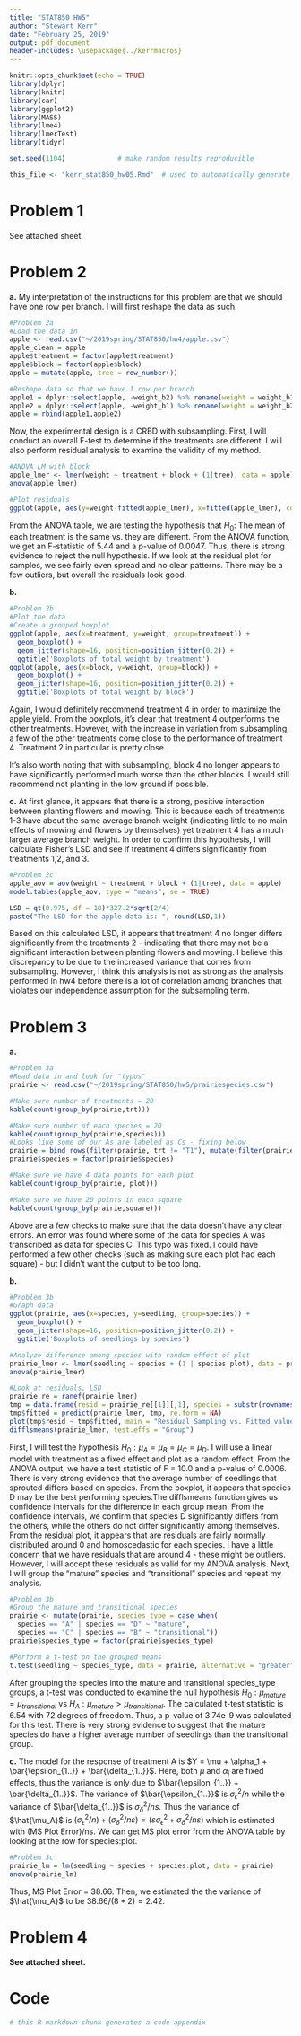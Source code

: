 ---
title: "STAT850 HW5"
author: "Stewart Kerr"
date: "February 25, 2019"
output: pdf_document
header-includes: \usepackage{../kerrmacros}
---

```{r include = FALSE}
knitr::opts_chunk$set(echo = TRUE)
library(dplyr)
library(knitr)
library(car)
library(ggplot2)
library(MASS)
library(lme4)
library(lmerTest)
library(tidyr)

set.seed(1104)             # make random results reproducible

this_file <- "kerr_stat850_hw05.Rmd"  # used to automatically generate code appendix
```

# Problem 1
See attached sheet.

# Problem 2
**a.**
My interpretation of the instructions for this problem are that we should have one row per branch. I will first reshape the data as such.
```{r}
#Problem 2a
#Load the data in
apple <- read.csv("~/2019spring/STAT850/hw4/apple.csv")
apple_clean = apple
apple$treatment = factor(apple$treatment)
apple$block = factor(apple$block)
apple = mutate(apple, tree = row_number())

#Reshape data so that we have 1 row per branch
apple1 = dplyr::select(apple, -weight_b2) %>% rename(weight = weight_b1)
apple2 = dplyr::select(apple, -weight_b1) %>% rename(weight = weight_b2)
apple = rbind(apple1,apple2)
```

Now, the experimental design is a CRBD with subsampling. First, I will conduct an overall F-test to determine if the treatments are different. I will also perform residual analysis to examine the validity of my method. 
```{r}
#ANOVA LM with block
apple_lmer <- lmer(weight ~ treatment + block + (1|tree), data = apple)
anova(apple_lmer)

#Plot residuals
ggplot(apple, aes(y=weight-fitted(apple_lmer), x=fitted(apple_lmer), color = treatment)) + geom_point() + labs(title = "subsample residuals vs fitted", x = "fitted", y = "residuals")

```
From the ANOVA table, we are testing the hypothesis that $H_0:$ The mean of each treatment is the same vs. they are different. From the ANOVA function, we get an F-statistic of 5.44 and a p-value of 0.0047. Thus, there is strong evidence to reject the null hypothesis. If we look at the residual plot for samples, we see fairly even spread and no clear patterns. There may be a few outliers, but overall the residuals look good.

**b.** 
```{r}
#Problem 2b
#Plot the data
#Create a grouped boxplot
ggplot(apple, aes(x=treatment, y=weight, group=treatment)) + 
  geom_boxplot() +
  geom_jitter(shape=16, position=position_jitter(0.2)) +
  ggtitle('Boxplots of total weight by treatment')
ggplot(apple, aes(x=block, y=weight, group=block)) + 
  geom_boxplot() +
  geom_jitter(shape=16, position=position_jitter(0.2)) + 
  ggtitle('Boxplots of total weight by block')
```
Again, I would definitely recommend treatment 4 in order to maximize the apple yield. From the boxplots, it's clear that treatment 4 outperforms the other treatments. However, with the increase in variation from subsampling, a few of the other treatments come close to the performance of treatment 4. Treatment 2 in particular is pretty close.

It's also worth noting that with subsampling, block 4 no longer appears to have significantly performed much worse than the other blocks. I would still recommend not planting in the low ground if possible. 

**c.** At first glance, it appears that there is a strong, positive interaction between planting flowers and mowing. This is because each of treatments 1-3 have about the same average branch weight (indicating little to no main effects of mowing and flowers by themselves) yet treatment 4 has a much larger average branch weight. In order to confirm this hypothesis, I will calculate Fisher's LSD and see if treatment 4 differs significantly from treatments 1,2, and 3.
```{r}
#Problem 2c
apple_aov = aov(weight ~ treatment + block + (1|tree), data = apple)
model.tables(apple_aov, type = "means", se = TRUE)

LSD = qt(0.975, df = 18)*327.2*sqrt(2/4)
paste("The LSD for the apple data is: ", round(LSD,1))
```
Based on this calculated LSD, it appears that treatment 4 no longer differs significantly from the treatments 2 - indicating that there may not be a significant interaction between planting flowers and mowing. I believe this discrepancy to be due to the increased variance that comes from subsampling. However, I think this analysis is not as strong as the analysis performed in hw4 before there is a lot of correlation among branches that violates our independence assumption for the subsampling term.

# Problem 3
**a.**
```{r, warning = FALSE}
#Problem 3a
#Read data in and look for "typos"
prairie <- read.csv("~/2019spring/STAT850/hw5/prairiespecies.csv")

#Make sure number of treatments = 20
kable(count(group_by(prairie,trt)))

#Make sure number of each species = 20
kable(count(group_by(prairie,species))) 
#Looks like some of our As are labeled as Cs - fixing below
prairie = bind_rows(filter(prairie, trt != "T1"), mutate(filter(prairie, trt == "T1"), species = "A"))
prairie$species = factor(prairie$species)

#Make sure we have 4 data points for each plot
kable(count(group_by(prairie, plot)))

#Make sure we have 20 points in each square
kable(count(group_by(prairie,square)))
```

Above are a few checks to make sure that the data doesn't have any clear errors. An error was found where some of the data for species A was transcribed as data for species C. This typo was fixed. I could have performed a few other checks (such as making sure each plot had each square) - but I didn't want the output to be too long.

**b.**
```{r}
#Problem 3b
#Graph data
ggplot(prairie, aes(x=species, y=seedling, group=species)) + 
  geom_boxplot() +
  geom_jitter(shape=16, position=position_jitter(0.2)) + 
  ggtitle('Boxplots of seedlings by species')

#Analyze difference among species with random effect of plot
prairie_lmer <- lmer(seedling ~ species + (1 | species:plot), data = prairie)
anova(prairie_lmer)

#Look at residuals, LSD
prairie_re = ranef(prairie_lmer)
tmp = data.frame(resid = prairie_re[[1]][,1], species = substr(rownames(prairie_re[[1]]),1,1))
tmp$fitted = predict(prairie_lmer, tmp, re.form = NA)
plot(tmp$resid ~ tmp$fitted, main = "Residual Sampling vs. Fitted values", xlab = "Fitted values", ylab = "Residuals")
difflsmeans(prairie_lmer, test.effs = "Group")
```
First, I will test the hypothesis $H_0: \mu_A = \mu_B = \mu_C = \mu_D$. I will use a linear model with treatment as a fixed effect and plot as a random effect. From the ANOVA output, we have a test statistic of F = 10.0 and a p-value of 0.0006. There is very strong evidence that the average number of seedlings that sprouted differs based on species. From the boxplot, it appears that species D may be the best performing species.The difflsmeans function gives us confidence intervals for the difference in each group mean. From the confidence intervals, we confirm that species D significantly differs from the others, while the others do not differ significantly among themselves.
From the residual plot, it appears that are residuals are fairly normally distributed around 0 and homoscedastic for each species. I have a little concern that we have residuals that are around 4 - these might be outliers. However, I will accept these residuals as valid for my ANOVA analysis. Next, I will group the "mature" species and "transitional" species and repeat my analysis.

```{r}
#Problem 3b
#Group the mature and transitional species
prairie <- mutate(prairie, species_type = case_when(
  species == "A" | species == "D" ~ "mature",
  species == "C" | species == "B" ~ "transitional"))
prairie$species_type = factor(prairie$species_type)

#Perform a t-test on the grouped means
t.test(seedling ~ species_type, data = prairie, alternative = "greater")
```
After grouping the species into the mature and transitional species_type groups, a t-test was conducted to examine the null hypothesis $H_0: \mu_{mature} = \mu_{transitional}$ vs $H_A: \mu_{mature} > \mu_{transitional}$. The calculated t-test statistic is 6.54 with 72 degrees of freedom. Thus, a p-value of 3.74e-9 was calculated for this test. There is very strong evidence to suggest that the mature species do have a higher average number of seedlings than the transitional group.

**c.** The model for the response of treatment A is $Y = \mu + \alpha_1 + \bar{\epsilon_{1..}} + \bar{\delta_{1..}}$. Here, both $\mu$ and $\alpha_i$ are fixed effects, thus the variance is only due to $\bar{\epsilon_{1..}} + \bar{\delta_{1..}}$. The variance of $\bar{\epsilon_{1..}}$ is $\sigma^2_\epsilon / n$ while the variance of $\bar{\delta_{1..}}$ is $\sigma^2_\delta / ns$. Thus the variance of $\hat{\mu_A}$ is $(\sigma^2_\epsilon / n) + (\sigma^2_\delta / ns) = (s\sigma^2_\epsilon + \sigma^2_\delta/ns)$ which is estimated with (MS Plot Error)/ns. We can get MS plot error from the ANOVA table by looking at the row for species:plot.
```{r}
#Problem 3c
prairie_lm = lm(seedling ~ species + species:plot, data = prairie)
anova(prairie_lm)
```
Thus, MS Plot Error = 38.66. Then, we estimated the the variance of $\hat{\mu_A}$ to be $38.66/(8*2) = 2.42$.

# Problem 4
**See attached sheet.**


# Code
```{r code = readLines(purl(this_file, documentation = 1)), echo = T, eval = F}
# this R markdown chunk generates a code appendix
```
